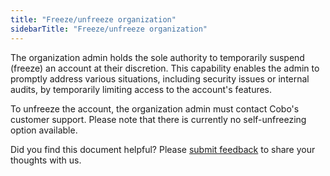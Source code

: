 ```yaml
---
title: "Freeze/unfreeze organization"
sidebarTitle: "Freeze/unfreeze organization"
---
```


The organization admin holds the sole authority to temporarily suspend (freeze) an account at their discretion. This capability enables the admin to promptly address various situations, including security issues or internal audits, by temporarily limiting access to the account's features.

To unfreeze the account, the organization admin must contact Cobo's customer support. Please note that there is currently no self-unfreezing option available.

<Tip>Did you find this document helpful? Please [submit feedback](https://forms.zohopublic.com/cobo/form/DocumentFeedbackForm/formperma/QvLOhxJv1_JMsJ-1dleZ8Itb_7rzN-LtgvsDdxosoVI) to share your thoughts with us.</Tip>
